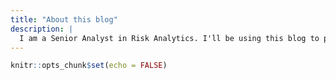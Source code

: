 ```yaml
---
title: "About this blog"
description: |
  I am a Senior Analyst in Risk Analytics. I'll be using this blog to present various analytical techniques on data using both R and Python, in addition to some posts related to my research.
---
```


```r
knitr::opts_chunk$set(echo = FALSE)
```
